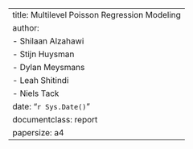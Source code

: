 ---
title: Multilevel Poisson Regression Modeling
author:
    - Shilaan Alzahawi
    - Stijn Huysman
    - Dylan Meysmans
    - Leah Shitindi
    - Niels Tack
date: "`r Sys.Date()`"
documentclass: report
papersize: a4
---